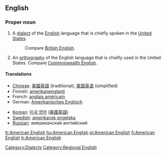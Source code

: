==English==
{{wikipedia}}

===Proper noun===
{{en-proper noun|sg=[[American]] [[English]]}}

# A [[dialect]] of the [[English]] language that is chiefly spoken in the [[United States]].
#: Compare [[British English]].
# An [[orthography]] of the English language that is chiefly used in the United States.  Compare [[Commonwealth English]].

====Translations====
{{trans-top|American English}}
*[[Chinese]]: [[美國英語]] (traditional); [[美国英语]] (simplified)
*Finnish: [[amerikanenglanti]]
*French: [[anglais américain]] {{m}}
*German: [[Amerikanisches Englisch]]
{{trans-mid}}
*[[Korean]]: [[미국 영어]] ([[美國英語]])
*[[Swedish]]: [[amerikansk engelska]]
*[[Russian]]: американский английский
{{trans-bottom}}

[[Category:Dialects]]
[[Category:Regional English]]

[[fr:American English]]
[[hu:American English]]
[[pl:American English]]
[[fi:American English]]
[[tr:American English]]
